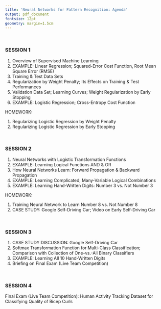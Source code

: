 ```yaml
---
title: 'Neural Networks for Pattern Recognition: Agenda'
output: pdf_document
fontsize: 12pt
geometry: margin=1.5cm
---
```

<br>



### SESSION 1

1. Overview of Supervised Machine Learning
2. EXAMPLE: Linear Regression; Squared-Error Cost Function, Root Mean Square Error (RMSE)
3. Training & Test Data Sets
4. Regularization by Weight Penalty; Its Effects on Training & Test Performances
5. Validation Data Set; Learning Curves; Weight Regularization by Early Stopping
6. EXAMPLE: Logistic Regression; Cross-Entropy Cost Function

HOMEWORK:

1. Regularizing Logistic Regression by Weight Penalty
2. Regularizing Logistic Regression by Early Stopping

<br>



### SESSION 2

1. Neural Networks with Logistic Transformation Functions
2. EXAMPLE: Learning Logical Functions AND & OR
3. How Neural Networks Learn: Forward Propagation & Backward Propagation
4. EXAMPLE: Learning Complicated, Many-Variable Logical Combinations
5. EXAMPLE: Learning Hand-Written Digits: Number 3 vs. Not Number 3

HOMEWORK:

1. Training Neural Network to Learn Number 8 vs. Not Number 8
2. CASE STUDY: Google Self-Driving Car; Video on Early Self-Driving Car

<br>



### SESSION 3

1. CASE STUDY DISCUSSION: Google Self-Driving Car
2. Softmax Transformation Function for Multi-Class Classification; Comparison with Collection of One-vs.-All Binary Classifiers
3. EXAMPLE: Learning All 10 Hand-Written Digits
4. Briefing on Final Exam (Live Team Competition)

<br>



### SESSION 4

Final Exam (Live Team Competition): Human Activity Tracking Dataset for Classifying Quality of Bicep Curls